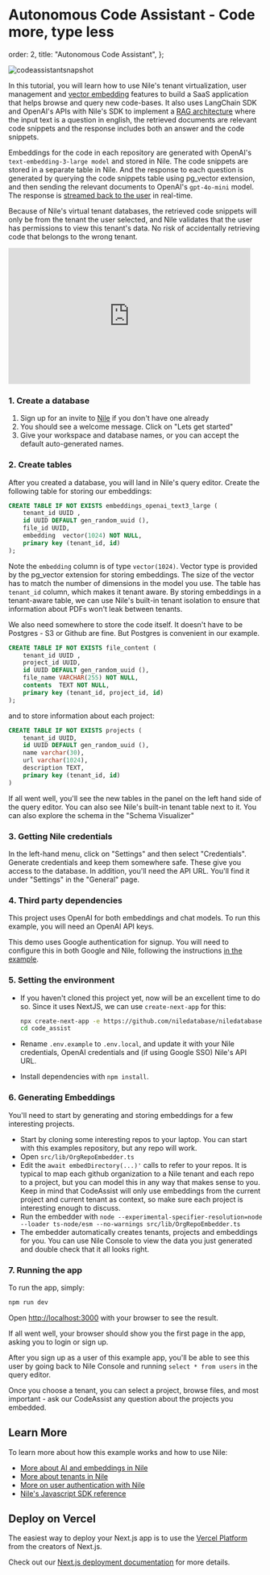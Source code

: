 # Autonomous Code Assistant - Code more, type less

  order: 2,
  title: "Autonomous Code Assistant",
};

![codeassistantsnapshot](/docs/codeassistant.png)

In this tutorial, you will learn how to use Nile's tenant virtualization, user management and [vector embedding](/docs/ai-embeddings/pg_vector) features to build a
SaaS application that helps browse and query new code-bases.
It also uses LangChain SDK and OpenAI's APIs with Nile's SDK to implement a [RAG architecture](/docs/ai-embeddings/rag) where the input text is a question in english, the retrieved documents are relevant code snippets and the response includes both
an answer and the code snippets.

Embeddings for the code in each repository are generated with OpenAI's `text-embedding-3-large model` and stored in Nile. The code snippets are stored in a separate table in Nile.
And the response to each question is generated by querying the code snippets table using pg_vector extension, and then sending the relevant documents to
OpenAI's `gpt-4o-mini` model. The response is [streamed back to the user](https://www.thenile.dev/docs/ai-embeddings/streaming) in real-time.

Because of Nile's virtual tenant databases, the retrieved code snippets will only be from the tenant the user selected,
and Nile validates that the user has permissions to view this tenant's data. No risk of accidentally retrieving code that belongs to the wrong tenant.

<iframe
  width="480"
  height="270"
  src="https://www.youtube.com/embed/hXQ7BRlp5a8?si=d8c6C33t1MYtW1C0"
  title="Build AI Code Assistant with NextJS, OpenAI, LangChain and Nile's Postgres"
  frameBorder="0"
  allow="accelerometer; autoplay; clipboard-write; encrypted-media; gyroscope; picture-in-picture; web-share"
  allowFullScreen
></iframe>

### 1. Create a database

1. Sign up for an invite to [Nile](https://thenile.dev) if you don't have one already
2. You should see a welcome message. Click on "Lets get started"
3. Give your workspace and database names, or you can accept the default auto-generated names.

### 2. Create tables

After you created a database, you will land in Nile's query editor. Create the following table for storing our embeddings:

```sql
CREATE TABLE IF NOT EXISTS embeddings_openai_text3_large (
    tenant_id UUID ,
    id UUID DEFAULT gen_random_uuid (),
    file_id UUID,
    embedding  vector(1024) NOT NULL,
    primary key (tenant_id, id)
);
```

Note the `embedding` column is of type `vector(1024)`. Vector type is provided by the pg_vector extension for storing embeddings.
The size of the vector has to match the number of dimensions in the model you use.
The table has `tenant_id` column, which makes it tenant aware. By storing embeddings in a tenant-aware table, we can use Nile's built-in tenant isolation to ensure that
information about PDFs won't leak between tenants.

We also need somewhere to store the code itself. It doesn't have to be Postgres - S3 or Github are fine. But Postgres is convenient in our example.

```sql
CREATE TABLE IF NOT EXISTS file_content (
    tenant_id UUID ,
    project_id UUID,
    id UUID DEFAULT gen_random_uuid (),
    file_name VARCHAR(255) NOT NULL,
    contents  TEXT NOT NULL,
    primary key (tenant_id, project_id, id)
);
```

and to store information about each project:

```sql
CREATE TABLE IF NOT EXISTS projects (
    tenant_id UUID,
    id UUID DEFAULT gen_random_uuid (),
    name varchar(30),
    url varchar(1024),
    description TEXT,
    primary key (tenant_id, id)
)
```

If all went well, you'll see the new tables in the panel on the left hand side of the query editor. You can also see Nile's built-in tenant table next to it.
You can also explore the schema in the "Schema Visualizer"

### 3. Getting Nile credentials

In the left-hand menu, click on "Settings" and then select "Credentials". Generate credentials and keep them somewhere safe. These give you access to the database.
In addition, you'll need the API URL. You'll find it under "Settings" in the "General" page.

### 4. Third party dependencies

This project uses OpenAI for both embeddings and chat models. To run this example, you will need an OpenAI API keys.

This demo uses Google authentication for signup. You will need to configure this in both Google and Nile,
following the instructions [in the example](https://github.com/niledatabase/niledatabase/blob/main/examples/user_management/social_login_google/NextJS/README.md).

### 5. Setting the environment

- If you haven't cloned this project yet, now will be an excellent time to do so. Since it uses NextJS, we can use `create-next-app` for this:

  ```bash
  npx create-next-app -e https://github.com/niledatabase/niledatabase/tree/main/examples/ai/code_assist code_assist
  cd code_assist
  ```

- Rename `.env.example` to `.env.local`, and update it with your Nile credentials, OpenAI credentials and (if using Google SSO) Nile's API URL.

- Install dependencies with `npm install`.

### 6. Generating Embeddings

You'll need to start by generating and storing embeddings for a few interesting projects.

- Start by cloning some interesting repos to your laptop. You can start with this examples repository, but any repo will work.
- Open `src/lib/OrgRepoEmbedder.ts`
- Edit the `await embedDirectory(...)'` calls to refer to your repos. It is typical to map each github organization to a Nile tenant and each repo to a project, but you can model this in any way that makes sense to you. Keep in mind that CodeAssist will only use embeddings from the current project and current tenant as context, so make sure each project is interesting enough to discuss.
- Run the embedder with `node --experimental-specifier-resolution=node --loader ts-node/esm --no-warnings src/lib/OrgRepoEmbedder.ts`
- The embedder automatically creates tenants, projects and embeddings for you. You can use Nile Console to view the data you just generated and double check that it all looks right.

### 7. Running the app

To run the app, simply:

```bash
npm run dev
```

Open [http://localhost:3000](http://localhost:3000) with your browser to see the result.

If all went well, your browser should show you the first page in the app, asking you to login or sign up.

After you sign up as a user of this example app, you'll be able to see this user by going back to Nile Console and running `select * from users` in the query editor.

Once you choose a tenant, you can select a project, browse files, and most important - ask our CodeAssist any question about the projects you embedded.

## Learn More

To learn more about how this example works and how to use Nile:

- [More about AI and embeddings in Nile](https://www.thenile.dev/docs/ai-embeddings)
- [More about tenants in Nile](https://www.thenile.dev/docs/tenant-virtualization/tenant-management)
- [More on user authentication with Nile](https://www.thenile.dev/docs/user-authentication)
- [Nile's Javascript SDK reference](https://www.thenile.dev/docs/reference/sdk-reference)

## Deploy on Vercel

The easiest way to deploy your Next.js app is to use the [Vercel Platform](https://vercel.com/new?utm_medium=default-template&filter=next.js&utm_source=create-next-app&utm_campaign=create-next-app-readme) from the creators of Next.js.

Check out our [Next.js deployment documentation](https://nextjs.org/docs/deployment) for more details.
